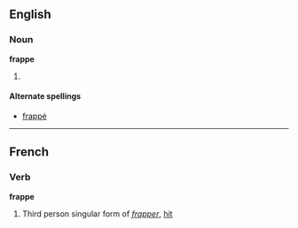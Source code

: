 ==English==
===Noun===
'''frappe'''

# {{stub}}

====Alternate spellings====
*[[frappé]]

----

==French==
===Verb===
'''frappe'''

# Third person singular form of ''[[frapper]]'', [[hit]]